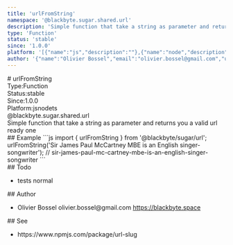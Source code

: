 ```yaml
---
title: 'urlFromString'
namespace: '@blackbyte.sugar.shared.url'
description: 'Simple function that take a string as parameter and returns you a valid url ready one'
type: 'Function'
status: 'stable'
since: '1.0.0'
platform: '[{"name":"js","description":""},{"name":"node","description":""},{"name":"ts","description":""}]'
author: '{"name":"Olivier Bossel","email":"olivier.bossel@gmail.com","url":"https://blackbyte.space"}'
---
```

<div class="docmap -mdx">
# urlFromString
<div class="docmap_metas">
<div class="docmap_type"><span class="docmap_type-label">Type:</span><span class="docmap_type-value">Function</span></div>
<div class="docmap_status"><span class="docmap_status-label">Status:</span><span class="docmap_status-value -stable">stable</span></div>
<div class="docmap_since"><span class="docmap_since-label">Since:</span><span class="docmap_since-value">1.0.0</span></div>
<div class="docmap_platform"><span class="docmap_platform-label">Platform:</span><span class="docmap_platform-value -js">js</span><span class="docmap_platform-value -node">node</span><span class="docmap_platform-value -ts">ts</span></div>
</div>
<div class="docmap_namespace">@blackbyte.sugar.shared.url</div>
<div class="docmap_description typo-lead typo-format">
Simple function that take a string as parameter and returns you a valid
url ready one
</div>
<div class="docmap_examples">
## Example
<s-code language="js" header>
```js
import { urlFromString } from '@blackbyte/sugar/url';
urlFromString('Sir James Paul McCartney MBE is an English singer-songwriter');
// sir-james-paul-mc-cartney-mbe-is-an-english-singer-songwriter
```
</s-code>
</div>
<div class="docmap_todo">
## Todo
<ul class="docmap_list">
<li class="docmap_item">
<span class="docmap_description">tests</span>
<span class="docmap_priority -normal">normal</span>
</li>
</ul>
</div>
<div class="docmap_author">
## Author
<ul class="docmap_list">
<li class="docmap_item">
<span class="docmap_name">Olivier Bossel</span>
<span class="docmap_email">olivier.bossel@gmail.com</span>
<a href="https://blackbyte.space" target="_blank" class="docmap_url">https://blackbyte.space</a>
</li>
</ul>
</div>
<div class="docmap_see">
## See
<ul class="docmap_see-list">
<li class="docmap_see-item">
https://www.npmjs.com/package/url-slug
</li>
</ul>
</div>
</div>